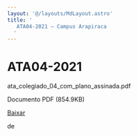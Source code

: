 ```yaml
---
layout: '@/layouts/MdLayout.astro'
title: '
   ATA04-2021 — Campus Arapiraca
  '
---
```




ATA04-2021
==========












 ata\_colegiado\_04\_com\_plano\_assinada.pdf
   

 Documento PDF
 (854.9KB)
 

[Baixar](https://arapiraca.ufal.br/graduacao/ciencia-da-computacao/documentos/atas-do-colegiado-e-nde/colegiado/2021/ata_colegiado_04_com_plano_assinada.pdf/%40%40download/file/ata_colegiado_04_com_plano_assinada.pdf) 



























 de
 

















